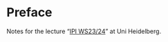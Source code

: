 # Preface {.unnumbered}

Notes for the lecture "[IPI WS23/24](https://igor-dimi.github.io/uni/ws23-24/ipi/ipi.html)" at Uni Heidelberg.
